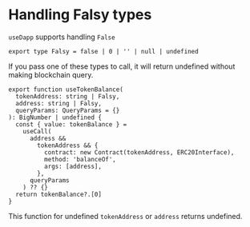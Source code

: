 # Handling Falsy types

`useDapp` supports handling `False`

```tsx
export type Falsy = false | 0 | '' | null | undefined
```

If you pass one of these types to call, it will return undefined without making blockchain query.

```tsx
export function useTokenBalance(
  tokenAddress: string | Falsy,
  address: string | Falsy,
  queryParams: QueryParams = {}
): BigNumber | undefined {
  const { value: tokenBalance } =
    useCall(
      address &&
        tokenAddress && {
          contract: new Contract(tokenAddress, ERC20Interface),
          method: 'balanceOf',
          args: [address],
        },
      queryParams
    ) ?? {}
  return tokenBalance?.[0]
}
```

This function for undefined `tokenAddress` or `address` returns undefined.
